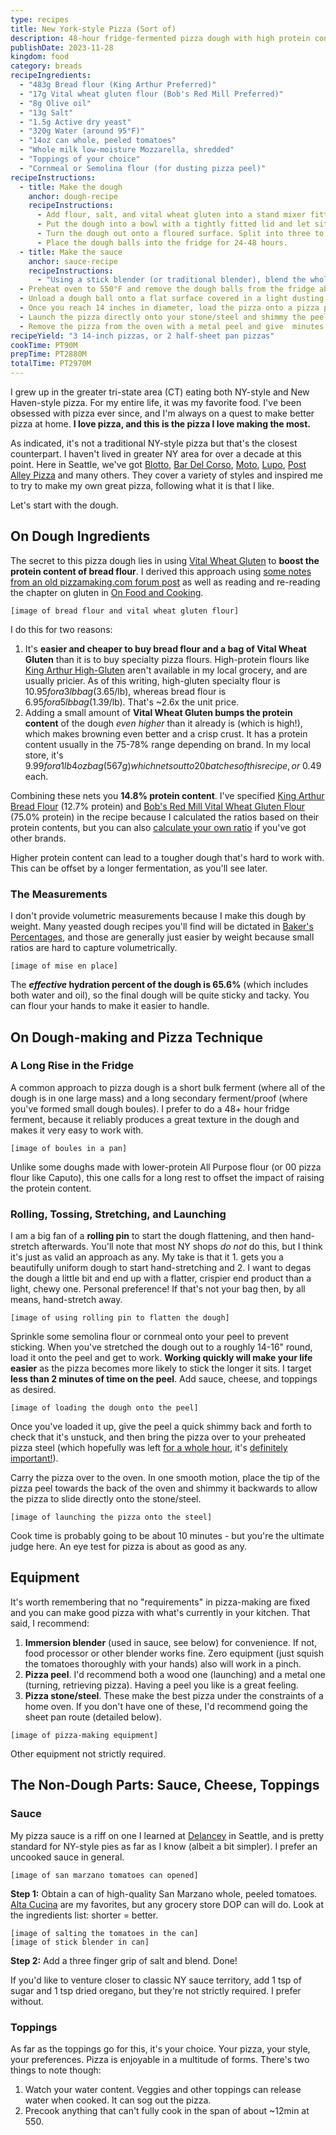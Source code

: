 ```yaml
---
type: recipes
title: New York-style Pizza (Sort of)
description: 48-hour fridge-fermented pizza dough with high protein content is the key to the ultimate chewy crust and crisp exterior.
publishDate: 2023-11-28
kingdom: food
category: breads
recipeIngredients:
  - "483g Bread flour (King Arthur Preferred)"
  - "17g Vital wheat gluten flour (Bob's Red Mill Preferred)"
  - "8g Olive oil"
  - "13g Salt"
  - "1.5g Active dry yeast"
  - "320g Water (around 95°F)"
  - "14oz can whole, peeled tomatoes"
  - "Whole milk low-moisture Mozzarella, shredded"
  - "Toppings of your choice"
  - "Cornmeal or Semolina flour (for dusting pizza peel)"
recipeInstructions:
  - title: Make the dough
    anchor: dough-recipe
    recipeInstructions:
      - Add flour, salt, and vital wheat gluten into a stand mixer fitted with a dough hook attachment. Mix around the dry ingredients to combine and evenly disperse. Add the olive oil and water. Turn the mixer on medium-low for about 60 seconds. Scrape the sides down and give it another 60 seconds in the mixer.
      - Put the dough into a bowl with a tightly fitted lid and let sit at room temperature (~70-74 degrees F) for 2 hours.
      - Turn the dough out onto a floured surface. Split into three to make 14-16 inch pizzas, or into four to make 10-12 inch pizzas. Form the dough into tight balls with your hands, and place these into a well-floured 13x9 pan and cover with plastic wrap (or another large container with a tightly-fitted lid).
      - Place the dough balls into the fridge for 24-48 hours.
  - title: Make the sauce
    anchor: sauce-recipe
    recipeInstructions:
      - "Using a stick blender (or traditional blender), blend the whole tomatoes and add a large grip of salt to taste. Place in a container for later. For a thicker sauce, drain the liquid from the tomatoes first."
  - Preheat oven to 550°F and remove the dough balls from the fridge about 60-90 minutes in advance. Place your pizza stone/steel in the oven during the preheat. If using sheet pans, coat the bottom of each with a layer of olive oil.
  - Unload a dough ball onto a flat surface covered in a light dusting of flour. Start rolling the dough out from the center with a rolling pin (or wine bottle) until it's roughly 8-10 inches in diameter. Then, pick the dough up and roll it on the back of your hands, using your knuckles to gently stretch the dough and let gravity assist you.
  - Once you reach 14 inches in diameter, load the pizza onto a pizza peel lightly dusted with either cornmeal or semolina flour to prevent sticking. Working quickly, deploy a thin coating of sauce from the middle of the pizza outwards and top with enough shredded mozzarella to cover. Arrange toppings as desired.
  - Launch the pizza directly onto your stone/steel and shimmy the peel to release. Cook for 10-12 minutes.
  - Remove the pizza from the oven with a metal peel and give  minutes to cool before slicing.
recipeYield: "3 14-inch pizzas, or 2 half-sheet pan pizzas"
cookTime: PT90M
prepTime: PT2880M
totalTime: PT2970M
---
```


I grew up in the greater tri-state area (CT) eating both NY-style and New Haven-style pizza. For my entire life, it was my favorite food. I've been obsessed with pizza ever since, and I'm always on a quest to make better pizza at home. **I love pizza, and this is the pizza I love making the most.**

As indicated, it's not a traditional NY-style pizza but that's the closest counterpart. I haven't lived in greater NY area for over a decade at this point. Here in Seattle, we've got [Blotto](https://blottoseattle.com/), [Bar Del Corso](https://www.bardelcorso.com/), [Moto](https://xoxomoto.com/), [Lupo](https://www.lupofremont.com/), [Post Alley Pizza](https://www.postalley.pizza/) and many others. They cover a variety of styles and inspired me to try to make my own great pizza, following what it is that I like.

Let's start with the dough.

## On Dough Ingredients

The secret to this pizza dough lies in using [Vital Wheat Gluten](https://www.allrecipes.com/article/what-is-vital-wheat-gluten-how-to-use/) to **boost the protein content of bread flour**. I derived this approach using [some notes from an old pizzamaking.com forum post](https://www.pizzamaking.com/forum/index.php?topic=80611.0) as well as reading and re-reading the chapter on gluten in [On Food and Cooking](https://en.wikipedia.org/wiki/On_Food_and_Cooking).

```
[image of bread flour and vital wheat gluten flour]
```

I do this for two reasons:

1. It's **easier and cheaper to buy bread flour and a bag of Vital Wheat Gluten** than it is to buy specialty pizza flours. High-protein flours like [King Arthur High-Gluten](https://shop.kingarthurbaking.com/items/high-gluten-flour) aren't available in my local grocery, and are usually pricier. As of this writing, high-gluten specialty flour is $10.95 for a 3lb bag ($3.65/lb), whereas bread flour is $6.95 for a 5lb bag ($1.39/lb). That's ~2.6x the unit price.
2. Adding a small amount of **Vital Wheat Gluten bumps the protein content** of the dough _even higher_ than it already is (which is high!), which makes browning even better and a crisp crust. It has a protein content usually in the 75-78% range depending on brand. In my local store, it's $9.99 for a 1lb 4oz bag (567g) which nets out to 20 batches of this recipe, or ~$0.49 each.

Combining these nets you **14.8% protein content**. I've specified [King Arthur Bread Flour](https://shop.kingarthurbaking.com/items/bread-flour) (12.7% protein) and [Bob's Red Mill Vital Wheat Gluten Flour](https://www.bobsredmill.com/vital-wheat-gluten.html) (75.0% protein) in the recipe because I calculated the ratios based on their protein contents, but you can also [calculate your own ratio](https://foodsim.toastguard.com/) if you've got other brands.

Higher protein content can lead to a tougher dough that's hard to work with. This can be offset by a longer fermentation, as you'll see later.

### The Measurements

I don't provide volumetric measurements because I make this dough by weight. Many yeasted dough recipes you'll find will be dictated in [Baker's Percentages](https://www.theperfectloaf.com/reference/introduction-to-bakers-percentages/), and those are generally just easier by weight because small ratios are hard to capture volumetrically.

```
[image of mise en place]
```

The **_effective_ hydration percent of the dough is 65.6%** (which includes both water and oil), so the final dough will be quite sticky and tacky. You can flour your hands to make it easier to handle.

## On Dough-making and Pizza Technique

### A Long Rise in the Fridge

A common approach to pizza dough is a short bulk ferment (where all of the dough is in one large mass) and a long secondary ferment/proof (where you've formed small dough boules). I prefer to do a 48+ hour fridge ferment, because it reliably produces a great texture in the dough and makes it very easy to work with.

```
[image of boules in a pan]
```

Unlike some doughs made with lower-protein All Purpose flour (or 00 pizza flour like Caputo), this one calls for a long rest to offset the impact of raising the protein content.

### Rolling, Tossing, Stretching, and Launching

I am a big fan of a **rolling pin** to start the dough flattening, and then hand-stretch afterwards. You'll note that most NY shops _do not_ do this, but I think it's just as valid an approach as any. My take is that it 1. gets you a beautifully uniform dough to start hand-stretching and 2. I want to degas the dough a little bit and end up with a flatter, crispier end product than a light, chewy one. Personal preference! If that's not your bag then, by all means, hand-stretch away.

```
[image of using rolling pin to flatten the dough]
```

Sprinkle some semolina flour or cornmeal onto your peel to prevent sticking. When you've stretched the dough out to a roughly 14-16" round, load it onto the peel and get to work. **Working quickly will make your life easier** as the pizza becomes more likely to stick the longer it sits. I target **less than 2 minutes of time on the peel**. Add sauce, cheese, and toppings as desired.

```
[image of loading the dough onto the peel]
```

Once you've loaded it up, give the peel a quick shimmy back and forth to check that it's unstuck, and then bring the pizza over to your preheated pizza steel (which hopefully was left [for a whole hour](https://www.americastestkitchen.com/cooksillustrated/how_tos/6633-the-importance-of-preheating-your-pizza-stone), it's [definitely important!](https://www.seriouseats.com/the-pizza-lab-the-baking-steel-delivers)).

Carry the pizza over to the oven. In one smooth motion, place the tip of the pizza peel towards the back of the oven and shimmy it backwards to allow the pizza to slide directly onto the stone/steel.

```
[image of launching the pizza onto the steel]
```

Cook time is probably going to be about 10 minutes - but you're the ultimate judge here. An eye test for pizza is about as good as any.

## Equipment

It's worth remembering that no "requirements" in pizza-making are fixed and you can make good pizza with what's currently in your kitchen. That said, I recommend:

1. **Immersion blender** (used in sauce, see below) for convenience. If not, food processor or other blender works fine. Zero equipment (just squish the tomatoes thoroughly with your hands) also will work in a pinch.
2. **Pizza peel**. I'd recommend both a wood one (launching) and a metal one (turning, retrieving pizza). Having a peel you like is a great feeling.
3. **Pizza stone/steel**. These make the best pizza under the constraints of a home oven. If you don't have one of these, I'd recommend going the sheet pan route (detailed below).

```
[image of pizza-making equipment]
```

Other equipment not strictly required.

## The Non-Dough Parts: Sauce, Cheese, Toppings

### Sauce

My pizza sauce is a riff on one I learned at [Delancey](https://www.delanceyseattle.com/) in Seattle, and is pretty standard for NY-style pies as far as I know (albeit a bit simpler). I prefer an uncooked sauce in general.

```
[image of san marzano tomatoes can opened]
```

**Step 1:** Obtain a can of high-quality San Marzano whole, peeled tomatoes. [Alta Cucina](https://www.amazon.com/Stanislaus-Cucina-Whole-Tomatoes-Pound/dp/B0050IKUBG) are my favorites, but any grocery store DOP can will do. Look at the ingredients list: shorter = better.

```
[image of salting the tomatoes in the can]
[image of stick blender in can]
```

**Step 2:** Add a three finger grip of salt and blend. Done!

If you'd like to venture closer to classic NY sauce territory, add 1 tsp of sugar and 1 tsp dried oregano, but they're not strictly required. I prefer without.

### Toppings

As far as the toppings go for this, it's your choice. Your pizza, your style, your preferences. Pizza is enjoyable in a multitude of forms. There's two things to note though:

1. Watch your water content. Veggies and other toppings can release water when cooked. It can sog out the pizza.
2. Precook anything that can't fully cook in the span of about ~12min at 550.
